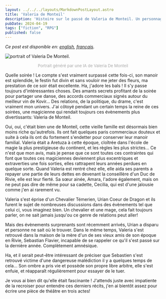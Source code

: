 ```yaml
---
layout: ../../../layouts/MarkdownPostLayout.astro
title: 'Valeria de Monteil'
description: 'Histoire sur le passé de Valeria de Monteil. Un personnage de la partie du jeu de role The Witcher que je joue.'
pubDate: 2024-04-19
tags: ["fiction", "RPG"]
published: false
---
```


*Ce post est disponible en: [english](/posts/ValeriaDeMonteil/), [français](/posts/ValeriaDeMonteil/fr/).*

<Image 
    src={kal} 
    class="img-50 img-mobile"
    alt="portrait of Valeria De Monteil."
/>

<p style="
    text-align: center;
    font-size: small;
    color: darkgray;
">Portrait généré par une IA de Valeria De Monteil</p>

Quelle soirée ! Le compte s'est vraiment surpassé cette fois-ci, son manoir est splendide, le festin fut divin et sans vouloir me jeter des fleurs, ma prestation de ce soir était excellente.
Ha, j'adore les bals ! Il s'y passe toujours d'intéressantes choses. Des amants secrets profitant de la soirée pour partager une danse, des accords commerciaux signés autour du meilleur vin de Kovir... Des relations, de la politique, du drame, c'est vraiment mon univers. J'ai côtoyé pendant un certain temps la reine de ces soirées, une magicienne qui rendait toujours ces évènements plus divertissants: Valeria de Monteil.

Oui, oui, c'était bien une de Monteil, cette vieille famille est désormais bien moins riche qu'autrefois. Ils ont fait quelques paris commerciaux douteux et suite à cela ils ont du fortement s'endetter pour conserver leur manoir familial. Valeria était a Aretuza à cette époque, cloîtrée dans l'école de magie la plus prestigieuse du continent, et les règles les plus strictes... Ce n'est que mon avis, mais je pense que ce sont toutes ces contraintes qui font que toutes ces magiciennes deviennent plus excentriques et extraverties une fois sorties, elles rattrapent leurs années perdues en quelque sorte. Quand Valeria est rentré chez elle, elle aida ses parents a repayer une partie de leurs dettes en devenant la conseillère d'un Duc de Rivie, elle est leur fierté. Sa sœur ainée, Amara, l'adore également, mais on ne peut pas dire de même pour sa cadette, Cecilia, qui est d'une jalousie comme j'en ai rarement vu.

Valeria s'est éprise d'un Chevalier Témerien, Urian Coeur de Dragon et ils furent le sujet de nombreuses discussions dans des évènements tel que celui ci, vous imaginez bien. Un chevalier et une mage, cela fait toujours parler, on ne sait jamais jusqu'ou ce genre de relations peut aller!

Mais des évènements surprenants sont récemment arrivés, Urian a disparu et personne ne sait où le trouver. Dans le même temps, Valeria s'est retrouvé dans la maison de la mère d'un de ses vieux amis de son époque en Rivie, Sebastian Flavier, incapable de se rappeler ce qu'il s'est passé sur la dernière année. Complètement amnésique.

Ha, et il serait peut-être intéressant de préciser que Sebastien s'est retrouvé victime d'une dangereuse malédiction il y a quelques temps de cela... Son ombre a pris vie et possède son propre libre arbitre, elle s'est enfuie, et réapparaît régulièrement pour essayer de le tuer. 

Je vous ai bien dit qu'elle était fascinante ! J'attends juste avec impatiente de la recroiser pour entendre ces derniers récits, j'en ai bientôt assez pour écrire une pièce de théâtre en trois actes!